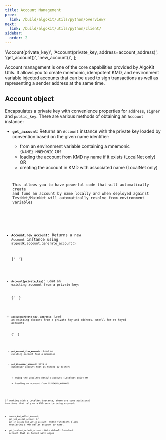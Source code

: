 ```yaml
---
title: Account Management
prev:
  link: /build/algokit/utils/python/overview/
next:
  link: /build/algokit/utils/python/client/
sidebar:
  order: 2
---
```


  'Account(private_key)',
  'Account(private_key, address=account_address)',
  'get_account()',
  'new_account()',
];

Account management is one of the core capabilities provided by AlgoKit Utils. It allows you to create mnemonic, idempotent KMD, and environment variable injected accounts
that can be used to sign transactions as well as representing a sender address at the same time.

## Account object

Encapsulates a private key with convenience properties for `address`, `signer` and `public_key`.
There are various methods of obtaining an `Account` instance:

- **`get_account`**: Returns an `Account` instance with the private key loaded by convention based on the given name identifier:

  - from an environment variable containing a mnemonic `{NAME}_MNEMONIC` OR
  - loading the account from KMD ny name if it exists (LocalNet only) OR
  - creating the account in KMD with associated name (LocalNet only)

  <Code code={getAccountExample} lang='py' frame='none' mark={highlights} />

  This allows you to have powerful code that will automatically create and fund an account by name locally and when deployed against
  TestNet/MainNet will automatically resolve from environment variables

* **`Account.new_account`**: Returns a new `Account` instance using `algosdk.account.generate_account()`

  {' '}

  <Code code={newAccountExample} lang='py' frame='none' mark={highlights} />

* **`Account(private_key)`**: Load an existing account from a private key:

  {' '}

  <Code code={accountFromPKExample} lang='py' frame='none' mark={highlights} />

* **`Account(private_key, address)`**: Load an existing account from a private key and address, useful for re-keyed accounts

  {' '}

  <Code
    code={accountFromPKAddrExample}
    lang='py'
    frame='none'
    mark={highlights}
  />

* **`get_account_from_mnemonic`**: Load an existing account from a mnemonic
* **`get_dispenser_account`**: Gets a dispenser account that is funded by either:
  - Using the LocalNet default account (LocalNet only) OR
  - Loading an account from `DISPENSER_MNEMONIC`

If working with a LocalNet instance, there are some additional functions that rely on a KMD service being exposed:

- `create_kmd_wallet_account`, `get_kmd_wallet_account` or `get_or_create_kmd_wallet_account`: These functions allow retrieving a KMD wallet account by name,
- `get_localnet_default_account`: Gets default localnet account that is funded with algos

<Code code={example} lang='py' frame='none' mark={highlights} />
